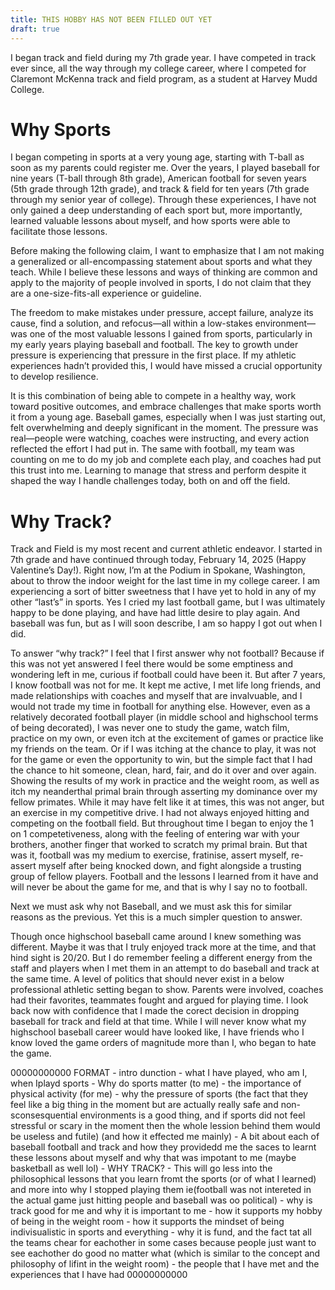 ```yaml
---
title: THIS HOBBY HAS NOT BEEN FILLED OUT YET
draft: true
---
```


I began track and field during my 7th grade year. I have competed in track ever since, all the way through my college career, where I competed for Claremont McKenna track and field program, as a student at Harvey Mudd College.

# Why Sports
I began competing in sports at a very young age, starting with T-ball as soon as my parents could register me. Over the years, I played baseball for nine years (T-ball through 8th grade), American football for seven years (5th grade through 12th grade), and track & field for ten years (7th grade through my senior year of college). Through these experiences, I have not only gained a deep understanding of each sport but, more importantly, learned valuable lessons about myself, and how sports were able to facilitate those lessons.

Before making the following claim, I want to emphasize that I am not making a generalized or all-encompassing statement about sports and what they teach. While I believe these lessons and ways of thinking are common and apply to the majority of people involved in sports, I do not claim that they are a one-size-fits-all experience or guideline.

The freedom to make mistakes under pressure, accept failure, analyze its cause, find a solution, and refocus—all within a low-stakes environment—was one of the most valuable lessons I gained from sports, particularly in my early years playing baseball and football. The key to growth under pressure is experiencing that pressure in the first place. If my athletic experiences hadn't provided this, I would have missed a crucial opportunity to develop resilience.

It is this combination of being able to compete in a healthy way, work toward positive outcomes, and embrace challenges that make sports worth it from a young age. Baseball games, especially when I was just starting out, felt overwhelming and deeply significant in the moment. The pressure was real—people were watching, coaches were instructing, and every action reflected the effort I had put in. The same with football, my team was counting on me to do my job and complete each play, and coaches had put this trust into me. Learning to manage that stress and perform despite it shaped the way I handle challenges today, both on and off the field.

# Why Track?
Track and Field is my most recent and current athletic endeavor. I started in 7th grade and have continued through today, February 14, 2025 (Happy Valentine's Day!). Right now, I'm at the Podium in Spokane, Washington, about to throw the indoor weight for the last time in my college career. I am experiencing a sort of bitter sweetness that I have yet to hold in any of my other "last's" in sports. Yes I cried my last football game, but I was ultimately happy to be done playing, and have had little desire to play again. And baseball was fun, but as I will soon describe, I am so happy I got out when I did.

To answer "why track?" I feel that I first answer why not football? Because if this was not yet answered I feel there would be some emptiness and wondering left in me, curious if football could have been it. But after 7 years, I know football was not for me. It kept me active, I met life long friends, and made relationships with coaches and myself that are invalvuable, and I would not trade my time in football for anything else. However, even as a relatively decorated football player (in middle school and highschool terms of being decorated), I was never one to study the game, watch film, practice on my own, or even itch at the excitement of games or practice like my friends on the team. Or if I was itching at the chance to play, it was not for the game or even the opportunity to win, but the simple fact that I had the chance to hit someone, clean, hard, fair, and do it over and over again. Showing the results of my work in practice and the weight room, as well as itch my neanderthal primal brain through asserting my dominance over my fellow primates. While it may have felt like it at times, this was not anger, but an exercise in my competitive drive. I had not always enjoyed hitting and competing on the football field. But throughout time I began to enjoy the 1 on 1 competetiveness, along with the feeling of entering war with your brothers, another finger that worked to scratch my primal brain. But that was it, football was my medium to exercise, fratinise, assert myself, re-assert myself after being knocked down, and fight alongside a trusting group of fellow players. Football and the lessons I learned from it have and will never be about the game for me, and that is why I say no to football.

Next we must ask why not Baseball, and we must ask this for similar reasons as the previous. Yet this is a much simpler question to answer.





Though once highschool baseball came around I knew something was different. Maybe it was that I truly enjoyed track more at the time, and that hind sight is 20/20. But I do remember feeling a different energy from the staff and players when I met them in an attempt to do baseball and track at the same time. A level of politics that should never exist in a below professional athletic setting began to show. Parents were involved, coaches had their favorites, teammates fought and argued for playing time. I look back now with confidence that I made the corect decision in dropping baseball for track and field at that time. While I will never know what my highschool baseball career would have looked like, I have friends who I know loved the game orders of magnitude more than I, who began to hate the game. 




00000000000
FORMAT
- intro dunction
    - what I have played, who am I, when Iplayd sports
- Why do sports matter (to me)
    - the importance of physical activity (for me)
    - why the pressure of sports (the fact that they feel like a big thing in the moment but are actually really safe and non-sconsesquential environments is a good thing, and if sports did not feel stressful or scary in the moment then the whole lession behind them would be useless and futile) (and how it effected me mainly)
    - A bit about each of baseball football and track and how they providedd me the saces to learnt these lessons about myself and why that was impotant to me (maybe basketball as well lol)
- WHY TRACK?
    - This will go less into the philosophical lessons that you learn fromt the sports (or of what I learned) and more into why I stopped playing them ie(football was not intereted in the actual game just hitting people and baseball was oo political)
    - why is track good for me and why it is important to me
        - how it supports my hobby of being in the weight room
        - how it supports the mindset of being indivisualistic in sports and everything
        - why it is fund, and the fact tat all the teams chear for eachother in some cases because people just want to see eachother do good no matter what (which is similar to the concept and philosophy of lifint in the weight room)
        - the people that I have met and the experiences that I have had
00000000000